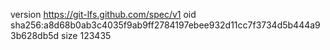 version https://git-lfs.github.com/spec/v1
oid sha256:a8d68b0ab3c4035f9ab9ff2784197ebee932d11cc7f3734d5b444a93b628db5d
size 123435

